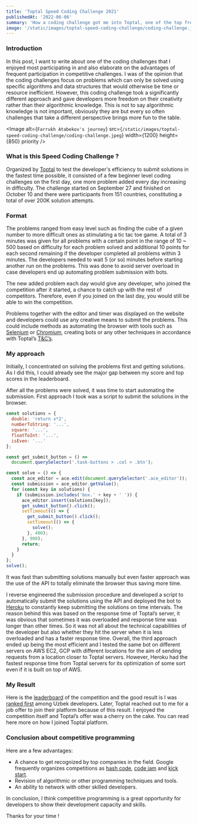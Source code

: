 ```yaml
---
title: 'Toptal Speed Coding Challenge 2021'
publishedAt: '2022-06-06'
summary: 'How a coding challenge got me into Toptal, one of the top freelancing networks'
image: '/static/images/toptal-speed-coding-challenge/coding-challenge.jpeg'
---
```


### Introduction

In this post, I want to write about one of the coding challenges that I enjoyed most participating in and also elaborate on the advantages of frequent participation in competitive challenges. I was of the opinion that the coding challenges focus on problems which can only be solved using specific algorithms and data structures that would otherwise be time or resource inefficient. However, this coding challenge took a significantly different approach and gave developers more freedom on their creativity rather than their algorithmic knowledge. This is not to say algorithmic knowledge is not important, obviously they are but every so often challenges that take a different perspective brings more fun to the table.

<Image
  alt={`Farrukh Atabekov's journey`}
  src={`/static/images/toptal-speed-coding-challenge/coding-challenge.jpeg`}
  width={1200}
  height={850}
  priority
/>

### What is this Speed Coding Challenge ?

Organized by [Toptal](https://www.toptal.com/) to test the developer's efficiency to submit solutions in the fastest time possible, it consisted of a few beginner level coding challenges on the first day, one more problem added every day increasing in difficulty. The challenge started on September 27 and finished on October 10 and there were participants from 151 countries, constituting a total of over 200K solution attempts.

### Format

The problems ranged from easy level such as finding the cube of a given number to more difficult ones as stimulating a tic tac toe game. A total of 3 minutes was given for all problems with a certain point in the range of 10 ~ 500 based on difficulty for each problem solved and additional 10 points for each second remaining if the developer completed all problems within 3 minutes. The developers needed to wait 5 (or so) minutes before starting another run on the problems. This was done to avoid server overload in case developers end up automating problem submission with bots.

The new added problem each day would give any developer, who joined the competition after it started, a chance to catch up with the rest of competitors. Therefore, even if you joined on the last day, you would still be able to win the competition.

Problems together with the editor and timer was displayed on the website and developers could use any creative means to submit the problems. This could include methods as automating the browser with tools such as [Selenium](https://www.selenium.dev/) or [Chromium](https://www.chromium.org/Home/), creating bots or any other techniques in accordance with Toptal’s [T&C’s](https://speedcoding.toptal.com/dyn/terms_and_conditions_a3_ch24.html).

### My approach

Initially, I concentrated on solving the problems first and getting solutions. As I did this, I could already see the major gap between my score and top scores in the leaderboard.

After all the problems were solved, it was time to start automating the submission. First approach I took was a script to submit the solutions in the browser.

```jsx
const solutions = {
  double: 'return x*2',
  numberToString: '...',
  square: '...',
  floatToInt: '...',
  isEven: '...'
};

const get_submit_button = () =>
  document.querySelector('.task-buttons > .col > .btn');

const solve = () => {
  const ace_editor = ace.edit(document.querySelector('.ace_editor'));
  const submission = ace_editor.getValue();
  for (const key in solutions) {
    if (submission.includes('box.' + key + ' ')) {
      ace_editor.insert(solutions[key]);
      get_submit_button().click();
      setTimeout(() => {
        get_submit_button().click();
        setTimeout(() => {
          solve();
        }, 400);
      }, 900);
      return;
    }
  }
};
solve();
```

It was fast than submitting solutions manually but even faster approach was the use of the API to totally eliminate the browser thus saving more time.

I reverse engineered the submission procedure and developed a script to automatically submit the solutions using the API and deployed the bot to [Heroku](https://www.heroku.com/) to constantly keep submitting the solutions on time intervals. The reason behind this was based on the response time of Toptal’s server, it was obvious that sometimes it was overloaded and response time was longer than other times. So it was not all about the technical capabilities of the developer but also whether they hit the server when it is less overloaded and has a faster response time. Overall, the third approach ended up being the most efficient and I tested the same bot on different servers on AWS EC2, GCP with different locations for the aim of sending requests from a location closer to Toptal servers. However, Heroku had the fastest response time from Toptal servers for its optimization of some sort even if it is built on top of AWS.

### My Result

Here is the [leaderboard](https://speedcoding.toptal.com/leaderboard?ch=toptal-js-2021&country=all) of the competition and the good result is I was [ranked first](https://speedcoding.toptal.com/leaderboard?ch=toptal-js-2021&country=UZ) among Uzbek developers. Later, Toptal reached out to me for a job offer to join their platform because of this result. I enjoyed the competition itself and Toptal’s offer was a cherry on the cake. You can read here more on how I joined Toptal platform.

### Conclusion about competitive programming

Here are a few advantages:

- A chance to get recognized by top companies in the field. Google frequently organizes competitions as [hash code](https://codingcompetitions.withgoogle.com/), [code jam](https://codingcompetitions.withgoogle.com/) and [kick start](https://codingcompetitions.withgoogle.com/).
- Revision of algorithmic or other programming techniques and tools.
- An ability to network with other skilled developers.

In conclusion, I think competitive programming is a great opportunity for developers to show their development capacity and skills.

Thanks for your time !
